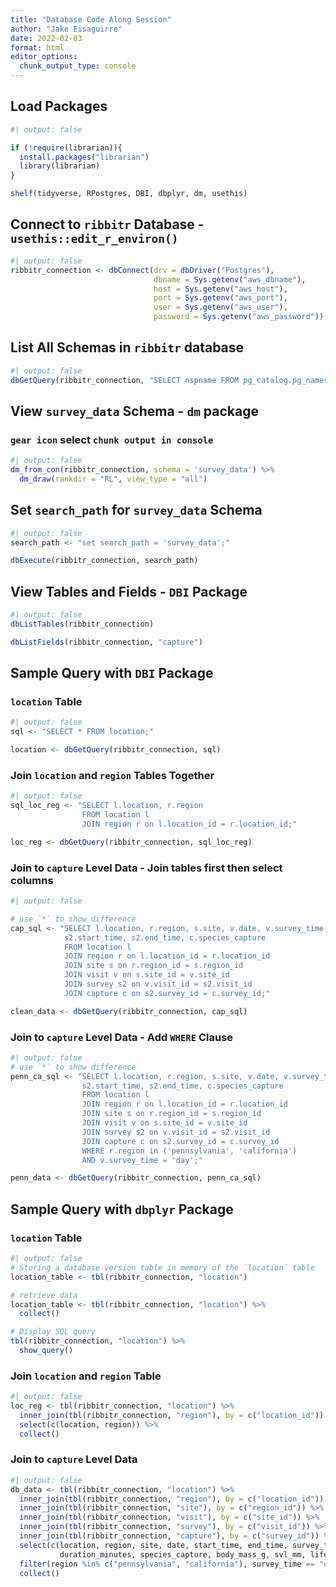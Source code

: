 ```yaml
---
title: "Database Code Along Session"
author: "Jake Eisaguirre"
date: 2022-02-03
format: html
editor_options: 
  chunk_output_type: console
---
```


## Load Packages

```r
#| output: false

if (!require(librarian)){
  install.packages("librarian")
  library(librarian)
}

shelf(tidyverse, RPostgres, DBI, dbplyr, dm, usethis)

```

## Connect to `ribbitr` Database - `usethis::edit_r_environ()`

```r
#| output: false
ribbitr_connection <- dbConnect(drv = dbDriver("Postgres"),
                                dbname = Sys.getenv("aws_dbname"),
                                host = Sys.getenv("aws_host"),
                                port = Sys.getenv("aws_port"),
                                user = Sys.getenv("aws_user"),
                                password = Sys.getenv("aws_password"))


```

## List All Schemas in `ribbitr` database

```r
#| output: false
dbGetQuery(ribbitr_connection, "SELECT nspname FROM pg_catalog.pg_namespace")

```

## View `survey_data` Schema - `dm` package

### `gear icon` select `chunk output in console`

```r
#| output: false
dm_from_con(ribbitr_connection, schema = 'survey_data') %>% 
  dm_draw(rankdir = "RL", view_type = "all")

```

## Set `search_path` for `survey_data` Schema

```r
#| output: false
search_path <- "set search_path = 'survey_data';"

dbExecute(ribbitr_connection, search_path)

```

## View Tables and Fields - `DBI` Package
```r
#| output: false
dbListTables(ribbitr_connection)

dbListFields(ribbitr_connection, "capture")
```


## Sample Query with `DBI` Package

### `location` Table

```r
#| output: false
sql <- "SELECT * FROM location;"

location <- dbGetQuery(ribbitr_connection, sql)


```

### Join `location` and `region` Tables Together

```r
#| output: false
sql_loc_reg <- "SELECT l.location, r.region
                FROM location l
                JOIN region r on l.location_id = r.location_id;"

loc_reg <- dbGetQuery(ribbitr_connection, sql_loc_reg)

```

### Join to `capture` Level Data - Join tables first then select columns

```r
#| output: false

# use `*` to show difference
cap_sql <- "SELECT l.location, r.region, s.site, v.date, v.survey_time, 
            s2.start_time, s2.end_time, c.species_capture
            FROM location l
            JOIN region r on l.location_id = r.location_id
            JOIN site s on r.region_id = s.region_id
            JOIN visit v on s.site_id = v.site_id
            JOIN survey s2 on v.visit_id = s2.visit_id
            JOIN capture c on s2.survey_id = c.survey_id;"

clean_data <- dbGetQuery(ribbitr_connection, cap_sql)

```

### Join to `capture` Level Data - Add `WHERE` Clause

```r
#| output: false
# use `*` to show difference
penn_ca_sql <- "SELECT l.location, r.region, s.site, v.date, v.survey_time, 
                s2.start_time, s2.end_time, c.species_capture
                FROM location l
                JOIN region r on l.location_id = r.location_id
                JOIN site s on r.region_id = s.region_id
                JOIN visit v on s.site_id = v.site_id
                JOIN survey s2 on v.visit_id = s2.visit_id
                JOIN capture c on s2.survey_id = c.survey_id
                WHERE r.region in ('pennsylvania', 'california') 
                AND v.survey_time = 'day';"

penn_data <- dbGetQuery(ribbitr_connection, penn_ca_sql)
```

## Sample Query with `dbplyr` Package

### `location` Table

```r
#| output: false
# Storing a database version table in memory of the `location` table
location_table <- tbl(ribbitr_connection, "location")

# retrieve data
location_table <- tbl(ribbitr_connection, "location") %>% 
  collect()

# Display SQL query
tbl(ribbitr_connection, "location") %>%
  show_query()

```

### Join `location` and `region` Table

```r
#| output: false
loc_reg <- tbl(ribbitr_connection, "location") %>%
  inner_join(tbl(ribbitr_connection, "region"), by = c("location_id")) %>%
  select(c(location, region)) %>%
  collect()

```

### Join to `capture` Level Data

```r
#| output: false
db_data <- tbl(ribbitr_connection, "location") %>%
  inner_join(tbl(ribbitr_connection, "region"), by = c("location_id")) %>%
  inner_join(tbl(ribbitr_connection, "site"), by = c("region_id")) %>%
  inner_join(tbl(ribbitr_connection, "visit"), by = c("site_id")) %>%
  inner_join(tbl(ribbitr_connection, "survey"), by = c("visit_id")) %>%
  inner_join(tbl(ribbitr_connection, "capture"), by = c("survey_id")) %>%
  select(c(location, region, site, date, start_time, end_time, survey_time, 
           duration_minutes, species_capture, body_mass_g, svl_mm, life_stage, sex)) %>% 
  filter(region %in% c("pennsylvania", "california"), survey_time == "day") %>% 
  collect()


```
